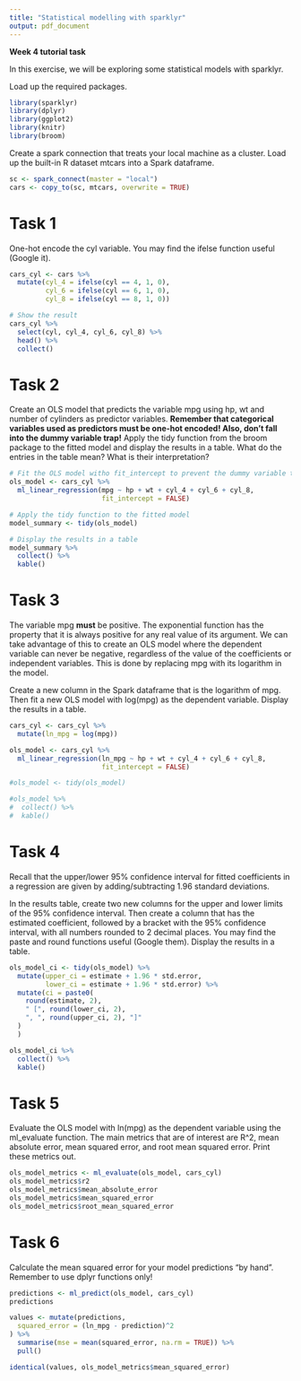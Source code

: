 ```yaml
---
title: "Statistical modelling with sparklyr"
output: pdf_document
---
```


**Week 4 tutorial task**

In this exercise, we will be exploring some statistical models with sparklyr.

Load up the required packages.

```r
library(sparklyr)
library(dplyr)
library(ggplot2)
library(knitr)
library(broom)
```

Create a spark connection that treats your local machine as a cluster. Load up the built-in R dataset mtcars into a Spark dataframe.

```r
sc <- spark_connect(master = "local")
cars <- copy_to(sc, mtcars, overwrite = TRUE)
```

# Task 1

One-hot encode the cyl variable. You may find the ifelse function
useful (Google it).

```r
cars_cyl <- cars %>% 
  mutate(cyl_4 = ifelse(cyl == 4, 1, 0),
         cyl_6 = ifelse(cyl == 6, 1, 0),
         cyl_8 = ifelse(cyl == 8, 1, 0))

# Show the result
cars_cyl %>%
  select(cyl, cyl_4, cyl_6, cyl_8) %>%
  head() %>%
  collect()
```


# Task 2

Create an OLS model that predicts the variable mpg using hp, wt and number
of cylinders as predictor variables. **Remember that categorical variables used as 
predictors must be one-hot encoded! Also, don't fall into the dummy variable trap!** 
Apply the tidy function from the broom package to the fitted model and display 
the results in a table. What do the entries in the table mean? What is their interpretation?

```r
# Fit the OLS model witho fit_intercept to prevent the dummy variable trap
ols_model <- cars_cyl %>%
  ml_linear_regression(mpg ~ hp + wt + cyl_4 + cyl_6 + cyl_8,
                       fit_intercept = FALSE)

# Apply the tidy function to the fitted model
model_summary <- tidy(ols_model)

# Display the results in a table
model_summary %>%
  collect() %>%
  kable()
```

# Task 3

The variable mpg **must** be positive. The exponential function has the property 
that it is always positive for any real value of its argument. We can take advantage
of this to create an OLS model where the dependent variable can never be negative,
regardless of the value of the coefficients or independent variables. This is 
done by replacing mpg with its logarithm in the model.

Create a new column in the Spark dataframe that is the logarithm of mpg. Then
fit a new OLS model with log(mpg) as the dependent variable. Display the
results in a table.

```r
cars_cyl <- cars_cyl %>%
  mutate(ln_mpg = log(mpg))

ols_model <- cars_cyl %>%
  ml_linear_regression(ln_mpg ~ hp + wt + cyl_4 + cyl_6 + cyl_8,
                       fit_intercept = FALSE)

#ols_model <- tidy(ols_model)

#ols_model %>%
#  collect() %>%
#  kable()
```


# Task 4

Recall that the upper/lower 95% confidence interval for fitted coefficients 
in a regression are given by adding/subtracting 1.96 standard deviations.

In the results table, create two new columns for the upper and lower limits
of the 95% confidence interval. Then create a column
that has the estimated coefficient, followed by a bracket with the 95% confidence interval, 
with all numbers rounded to 2 decimal places. You may find the paste and round functions
useful (Google them). Display the results in a table.

```r
ols_model_ci <- tidy(ols_model) %>%
  mutate(upper_ci = estimate + 1.96 * std.error,
         lower_ci = estimate + 1.96 * std.error) %>%
  mutate(ci = paste0(
    round(estimate, 2),
    " [", round(lower_ci, 2),
    ", ", round(upper_ci, 2), "]"
  )
  )

ols_model_ci %>%
  collect() %>%
  kable()
```


# Task 5

Evaluate the OLS model with ln(mpg) as the dependent variable using the ml_evaluate function. The main metrics that are
of interest are R^2, mean absolute error, mean squared error, and root mean 
squared error. Print these metrics out.

```r
ols_model_metrics <- ml_evaluate(ols_model, cars_cyl)
ols_model_metrics$r2
ols_model_metrics$mean_absolute_error
ols_model_metrics$mean_squared_error
ols_model_metrics$root_mean_squared_error
```


# Task 6

Calculate the mean squared error for your model predictions "by hand". Remember to use dplyr functions only!

```r
predictions <- ml_predict(ols_model, cars_cyl)
predictions

values <- mutate(predictions,
  squared_error = (ln_mpg - prediction)^2
) %>%
  summarise(mse = mean(squared_error, na.rm = TRUE)) %>%
  pull()

identical(values, ols_model_metrics$mean_squared_error)
```

